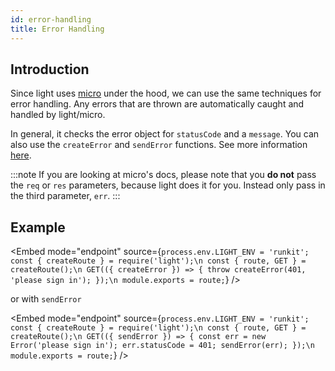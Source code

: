 ```yaml
---
id: error-handling
title: Error Handling
---
```


## Introduction

Since light uses [micro](https://github.com/vercel/micro) under the hood, we can use the same techniques for error handling. Any errors that are thrown are automatically caught and handled by light/micro.

<!-- TODO: link to api docs -->

In general, it checks the error object for `statusCode` and a `message`. You can also use the `createError` and `sendError` functions. See more information [here](https://github.com/vercel/micro#error-handling).

:::note
If you are looking at micro's docs, please note that you **do not** pass the `req` or `res` parameters, because light does it for you. Instead only pass in the third parameter, `err`.
:::

## Example

<!-- TODO: add `sendError` example -->


<Embed
  mode="endpoint"
  source={`process.env.LIGHT_ENV = 'runkit';
const { createRoute } = require('light');\n
const { route, GET } = createRoute();\n
GET(({ createError }) => {
  throw createError(401, 'please sign in');
});\n
module.exports = route;`}
/>

or with `sendError`

<Embed
  mode="endpoint"
  source={`process.env.LIGHT_ENV = 'runkit';
const { createRoute } = require('light');\n
const { route, GET } = createRoute();\n
GET(({ sendError }) => {
  const err = new Error('please sign in');
  err.statusCode = 401;
  sendError(err);
});\n
module.exports = route;`}
/>
